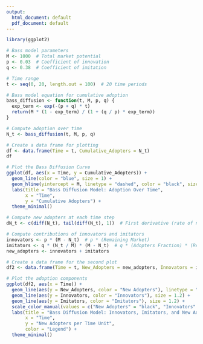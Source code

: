```yaml
---
output:
  html_document: default
  pdf_document: default
---
```


```r
library(ggplot2)

# Bass model parameters
M <- 1000  # Total market potential
p <- 0.03  # Coefficient of innovation
q <- 0.38  # Coefficient of imitation

# Time range
t <- seq(0, 20, length.out = 100)  # 20 time periods

```

```r

# Bass model equation for cumulative adoption
bass_diffusion <- function(t, M, p, q) {
  exp_term <- exp(-(p + q) * t)
  return(M * (1 - exp_term) / (1 + (q / p) * exp_term))
}

# Compute adoption over time
N_t <- bass_diffusion(t, M, p, q)

# Create a data frame for plotting
df <- data.frame(Time = t, Cumulative_Adopters = N_t)
df

```

```r

# Plot the Bass Diffusion Curve
ggplot(df, aes(x = Time, y = Cumulative_Adopters)) +
  geom_line(color = "blue", size = 1) +
  geom_hline(yintercept = M, linetype = "dashed", color = "black", size = 1.2) +
  labs(title = "Bass Diffusion Model: Adoption Over Time",
       x = "Time",
       y = "Cumulative Adopters") +
  theme_minimal()

```

```r

# Compute new adopters at each time step
dN_t <- c(diff(N_t), tail(diff(N_t), 1))  # First derivative (rate of new adoptions)

# Compute contributions of innovators and imitators
innovators <- p * (M - N_t)  # p * (Remaining Market)
imitators <- q * (N_t / M) * (M - N_t)  # q * (Adopters Fraction) * (Remaining Market)
new_adopters <- innovators + imitators

# Create a data frame for the second plot
df2 <- data.frame(Time = t, New_Adopters = new_adopters, Innovators = innovators, Imitators = imitators)

# Plot the adoption components
ggplot(df2, aes(x = Time)) +
  geom_line(aes(y = New_Adopters, color = "New Adopters"), linetype = "dashed", size = 1.2) +
  geom_line(aes(y = Innovators, color = "Innovators"), size = 1.2) +
  geom_line(aes(y = Imitators, color = "Imitators"), size = 1.2) +
  scale_color_manual(values = c("New Adopters" = "black", "Innovators" = "red", "Imitators" = "green")) +
  labs(title = "Bass Diffusion Model: Innovators, Imitators, and New Adopters",
       x = "Time",
       y = "New Adopters per Time Unit",
       color = "Legend") +
  theme_minimal()
```

```r
```

```r
```

```r
```
